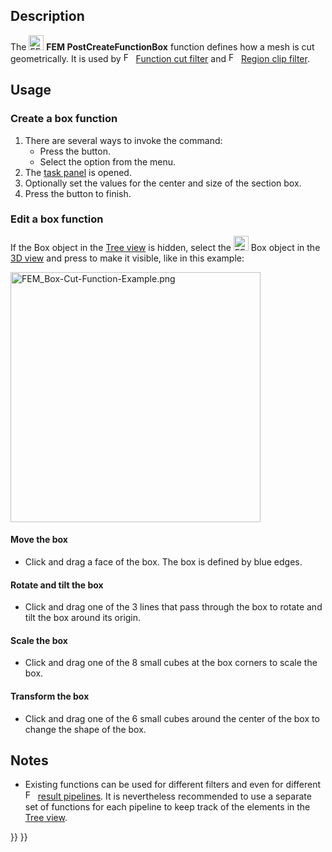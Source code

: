 <languages/>
<translate>

<!--T:17-->
{{Docnav
|[[FEM_PostCreateFunctionCylinder|PostCreateFunctionCylinder]]
|[[FEM_ClippingPlaneAdd|ClippingPlaneAdd]]
|[[FEM_Workbench|FEM]]
|IconL=FEM_PostCreateFunctionCylinder.svg
|IconR=FEM_ClippingPlaneAdd.svg
|IconC=Workbench_FEM.svg
}}

<!--T:18-->
{{GuiCommand
|Name=FEM PostCreateFunctionBox
|MenuLocation=Results → Filter functions → Box
|Workbenches=[[FEM_Workbench|FEM]]
|Version=0.21
|SeeAlso=[[FEM_tutorial|FEM tutorial]]
}}

==Description== <!--T:19-->

<!--T:20-->
The [[Image:FEM_PostCreateFunctionBox.svg|24px]] '''FEM PostCreateFunctionBox''' function defines how a mesh is cut geometrically. It is used by [[Image:FEM_PostFilterCutFunction.svg|16px]] [[FEM_PostFilterCutFunction|Function cut filter]] and [[Image:FEM_PostFilterClipRegion.svg|16px]] [[FEM_PostFilterClipRegion|Region clip filter]].

==Usage== <!--T:21-->

===Create a box function=== <!--T:22-->

<!--T:23-->
# There are several ways to invoke the command:
#* Press the {{Button|[[Image:FEM_PostCreateFunctionBox.svg|16px]] [[FEM_PostCreateFunctionBox|Box]]}} button.
#* Select the {{MenuCommand|Results → Filter functions → [[Image:FEM_PostCreateFunctionBox.svg|16px]] Box}} option from the menu.
# The [[Task_panel|task panel]] is opened.
# Optionally set the values for the center and size of the section box.
# Press the {{Button|OK}} button to finish.

===Edit a box function=== <!--T:24-->

<!--T:25-->
If the Box object in the [[Tree_view|Tree view]] is hidden, select the [[Image:FEM_PostCreateFunctionBox.svg|24px]] Box object in the [[3D_view|3D view]] and press {{KEY|Space}} to make it visible, like in this example:

</translate>
[[File:FEM_Box-Cut-Function-Example.png|400px]]
<translate>

====Move the box==== <!--T:26-->

<!--T:27-->
* Click and drag a face of the box. The box is defined by blue edges.

====Rotate and tilt the box==== <!--T:28-->

<!--T:29-->
* Click and drag one of the 3 lines that pass through the box to rotate and tilt the box around its origin.

====Scale the box==== <!--T:30-->

<!--T:31-->
* Click and drag one of the 8 small cubes at the box corners to scale the box.

====Transform the box==== <!--T:34-->

<!--T:35-->
* Click and drag one of the 6 small cubes around the center of the box to change the shape of the box.

==Notes== <!--T:32-->

<!--T:33-->
* Existing functions can be used for different filters and even for different [[Image:FEM_PostPipelineFromResult.svg|16px]] [[FEM_PostPipelineFromResult|result pipelines]]. It is nevertheless recommended to use a separate set of functions for each pipeline to keep track of the elements in the [[Tree_view|Tree view]].


<!--T:16-->
{{Docnav
|[[FEM_PostCreateFunctionCylinder|PostCreateFunctionCylinder]]
|[[FEM_ClippingPlaneAdd|ClippingPlaneAdd]]
|[[FEM_Workbench|FEM]]
|IconL=FEM_PostCreateFunctionCylinder.svg
|IconR=FEM_ClippingPlaneAdd.svg
|IconC=Workbench_FEM.svg
}}

</translate>
{{FEM Tools navi{{#translation:}}}}
{{Userdocnavi{{#translation:}}}}